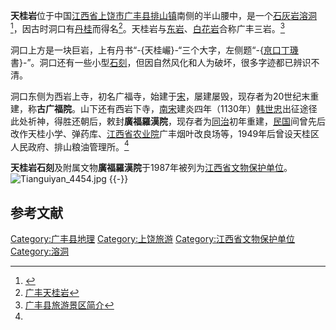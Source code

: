 {{文物保护单位
| 级别 = 省级
| 省区市 = 江西省
| 名称 = 天桂岩石刻
| 图片 = [[File:Tianguiyan_4465.JPG|200px]]
| 编号 = 
| 分类 = 石刻
| 时代 = [[清|清]]
| 所在 = [[上饶市|上饶市]][[广丰县|广丰县]]
| 登录 = 1987年
| cat = 江西省文物保护单位
}}
'''天桂岩'''位于中国[[江西省|江西省]][[上饶市|上饶市]][[广丰县|广丰县]][[排山镇|排山镇]]南侧的半山腰中，是一个[[石灰岩|石灰岩]][[溶洞|溶洞]]<ref>{{cite journal |title=广丰县天桂岩石灰岩溶洞特征及旅游开发远景 |author=廖洪鑫 |journal=江西地质 |year=2000 |volume=14 |issue=2 |pages=123-126 |url= }}</ref>，因古时洞口有[[丹桂|丹桂]]而得名<ref>[http://place.jxwmw.cn/system/2008/03/29/010035660.shtml 广丰天桂岩]{{Dead link|date=2018年8月 |bot=InternetArchiveBot |fix-attempted=yes }}</ref>。天桂岩与[[东岩|东岩]]、[[白花岩|白花岩]]合称广丰三岩。<ref name="广丰县旅游景区简介">[http://zwgk.gfx.gov.cn/bm/content/2008/04/30/1847.htm 广丰县旅游景区简介]{{dead link|date=2017年12月 |bot=InternetArchiveBot |fix-attempted=yes }}</ref>

洞口上方是一块巨岩，上有丹书“-{天桂巗}-“三个大字，左侧题“-{[[镇江市|亰口]][[丁璣|丁璣]]書}-”。洞口还有一些小型[[石刻|石刻]]，但因自然风化和人为破坏，很多字迹都已辨识不清。

洞口东侧为西岩上寺，初名广福寺，始建于[[宋|宋]]，屡建屡毁，现存者为20世纪末重建，称'''古广福院'''。山下还有西岩下寺，[[南宋|南宋]]建炎四年（1130年）[[韩世忠|韩世忠]]出征途径此处祈神，得胜还朝后，敕封'''廣福羅漢院'''，现存者为[[同治|同治]]初年重建，[[中華民國|民国]]间曾先后改作天桂小学、弹药库、[[江西省农业院|江西省农业院]]广丰烟叶改良场等，1949年后曾设天桂区人民政府、排山粮油管理所。<ref name="广丰县旅游景区简介"/>

'''天桂岩石刻'''及附属文物'''廣福羅漢院'''于1987年被列为[[江西省文物保护单位|江西省文物保护单位]]。
[[File:Tianguiyan_4454.jpg|thumb]]
{{-}}
==参考文献==
{{reflist}}

{{coord|28|27|43|N|118|16|40|E|display=title|scale:10000}}
{{DEFAULTSORT:T天}}

[[Category:广丰县地理|Category:广丰县地理]]
[[Category:上饶旅游|Category:上饶旅游]]
[[Category:江西省文物保护单位|Category:江西省文物保护单位]]
[[Category:溶洞|Category:溶洞]]